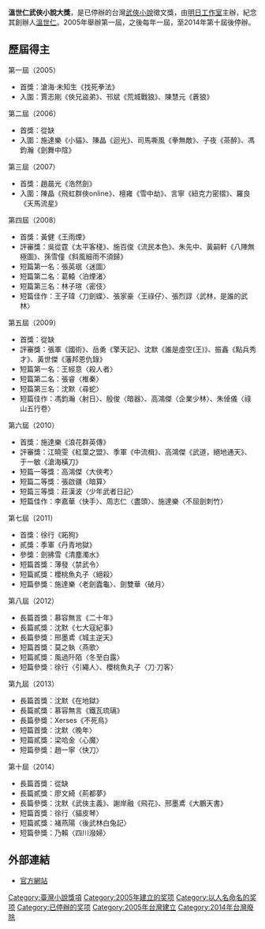 '''溫世仁武俠小說大獎'''，是已停辦的台灣[[武俠小說|武俠小說]]徵文獎，由[[明日工作室|明日工作室]]主辦，紀念其創辦人[[溫世仁|溫世仁]]。2005年舉辦第一屆，之後每年一屆，至2014年第十屆後停辦。

==歷屆得主==
;第一屆（2005）
*首獎：滄海·未知生《找死拳法》
*入圍：賈志剛《俠兄盜弟》、邗斌《荒城戰狼》、陳慧元《蒼狼》
;第二屆（2006）
*首獎：從缺
*入圍：施達樂《小貓》、陳晶《迴光》、司馬嘶風《拳無敵》、子夜《茶醉》、馮鈞瀚《劍舞中陰》
;第三屆（2007）
*首獎：趙晨光《浩然劍》
*入圍：陳晶《飛虹群俠online》、檀雍《雪中劫》、言寧《紐克力密摺》、羅良《天馬流星》
;第四屆（2008）
*首獎：黃健《王雨煙》
*評審獎：吳從霆《太平客棧》、施百俊《流民本色》、朱先中、黃嗣軒《八陣無極圖》、孫雪僮《斜風細雨不須歸》
*短篇第一名：張英珉〈迷圖〉
*短篇第二名：葛轅〈泊煙渚〉
*短篇第三名：林子瑄〈密伎〉
*短篇佳作：王子瑋〈刀劍蝶〉、張家豪〈王祿仔〉、張烈諄〈武林，是誰的武林〉
;第五屆（2009）
*首獎：從缺
*評審獎：張軍《國術》、岳勇《擎天記》、沈默《誰是虛空(王)》、振鑫《點兵秀才》、黃世傑《藩邦恩仇錄》
*短篇第一名：王經意〈殺人者〉
*短篇第二名：張睿〈椎秦〉
*短篇第三名：沈默〈尋蛇〉
*短篇佳作：馮鈞瀚〈射日〉、殷俊〈暗器〉、高鴻傑〈企業少林〉、朱倬儀〈祿山五行卷〉
;第六屆（2010）
*首獎：施達樂《浪花群英傳》
*評審獎：江曉雯《紅葉之盟》、季軍《中流楫》、高鴻傑《武道，絕地通天》、于一敏《滄海橫刀》
*短篇一等獎：高鴻傑〈大俠考〉
*短篇二等獎：張啟疆〈暗算〉
*短篇三等獎：莊漢波〈少年武者日記〉
*短篇佳作：李嘉華〈快手〉、周志仁〈盡頭〉、施達樂〈不屈劍刺竹〉
;第七屆（2011）
*首獎：徐行《跖狗》
*貳獎：季軍《丹青地獄》
*參獎：劍拂雪《清塵濁水》
*短篇首獎：薄發〈禁武令〉
*短篇貳獎：櫻桃魚丸子〈絕殺〉
*短篇參獎：施達樂〈老劍蠹龜〉、劍雙華〈破月〉
;第八屆（2012）
*長篇首獎：慕容無言《二十年》
*長篇貳獎：沈默《七大寇紀事》
*長篇參獎：邢墨鳶《城主逆天》
*短篇首獎：莫之執〈燕歌〉
*短篇貳獎：風過阡陌〈冬至白露〉
*短篇參獎：徐行〈引繩人〉、櫻桃魚丸子〈刀·刀客〉
;第九屆（2013）
*長篇首獎：沈默《在地獄》
*長篇貳獎：慕容無言《鐵瓦琉璃》
*長篇參獎：Xerses《不死鳥》
*短篇首獎：沈默〈晚年〉
*短篇貳獎：梁哈金〈心魔〉
*短篇參獎：趙一寧〈快刀〉
;第十屆（2014）
*長篇首獎：從缺
*長篇貳獎：廖文綺《荊都夢》
*長篇參獎：沈默《武俠主義》、謝岸融《飛花》、邢墨鳶《大鵬天書》
*短篇首獎：徐行〈貓皮琴〉
*短篇貳獎：褚燕陽〈後武林白兔記〉
*短篇參獎：乃賴〈四川潑婦〉

==外部連結==
*[https://web.archive.org/web/20170305003513/http://wuxia.tomor.com/tw/ 官方網站]

[[Category:臺灣小說獎項|Category:臺灣小說獎項]]
[[Category:2005年建立的奖项|Category:2005年建立的奖项]]
[[Category:以人名命名的奖项|Category:以人名命名的奖项]]
[[Category:已停辦的奖项|Category:已停辦的奖项]]
[[Category:2005年台灣建立|Category:2005年台灣建立]]
[[Category:2014年台灣廢除|Category:2014年台灣廢除]]